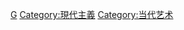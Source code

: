 {{Commonscat|Contemporary dance}}

[[Category:舞蹈|G]]
[[Category:現代主義|Category:現代主義]]
[[Category:当代艺术|Category:当代艺术]]